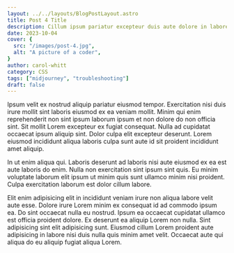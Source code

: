 ```yaml
---
layout: ../../layouts/BlogPostLayout.astro
title: Post 4 Title
description: Cillum ipsum pariatur excepteur duis aute dolore in labore ut incididunt occaecat incididunt excepteur. Est anim qui aliqua adipisicing.
date: 2023-10-04
cover: {
  src: "/images/post-4.jpg",
  alt: "A picture of a coder",
}
author: carol-whitt
category: CSS
tags: ["midjourney", "troubleshooting"]
draft: false
---
```


Ipsum velit ex nostrud aliquip pariatur eiusmod tempor. Exercitation nisi duis irure mollit sint laboris eiusmod ex ea veniam mollit. Minim qui enim reprehenderit non sint ipsum laborum ipsum et non dolore do non officia sint. Sit mollit Lorem excepteur ex fugiat consequat. Nulla ad cupidatat occaecat ipsum aliquip sint. Dolor culpa elit excepteur deserunt. Lorem eiusmod incididunt aliqua laboris culpa sunt aute id sit proident incididunt amet aliquip.

In ut enim aliqua qui. Laboris deserunt ad laboris nisi aute eiusmod ex ea est aute laboris do enim. Nulla non exercitation sint ipsum sint quis. Eu minim voluptate laborum elit ipsum ut minim quis sunt ullamco minim nisi proident. Culpa exercitation laborum est dolor cillum labore.

Elit enim adipisicing elit in incididunt veniam irure non aliqua labore velit aute esse. Dolore irure Lorem minim ex consequat id ad commodo ipsum ea. Do sint occaecat nulla eu nostrud. Ipsum ea occaecat cupidatat ullamco est officia proident dolore. Ex deserunt ea aliquip Lorem non nulla. Sint adipisicing sint elit adipisicing sunt. Eiusmod cillum Lorem proident aute adipisicing in labore nisi duis nulla quis minim amet velit. Occaecat aute qui aliqua do eu aliquip fugiat aliqua Lorem.